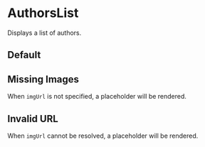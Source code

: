 
<Meta title="Common/Authors/AuthorsList" component={AuthorChip} />

# AuthorsList

Displays a list of authors.

## Default

<Canvas>
	<Story name="Default">
		<div className="multi-gradient card p-8">
			<AuthorsList
				authors={[
					{
						name: "Max Mustermann",
						slug: "max-mustermann1",
						imgUrl: "/uploads/patrick_bateman_ba863d3f83.jpg"
					},
					{
						name: "Max Mustermann",
						slug: "max-mustermann2",
						imgUrl: "/uploads/patrick_bateman_ba863d3f83.jpg"
					},
					{
						name: "Max Mustermann",
						slug: "max-mustermann3",
						imgUrl: "/uploads/patrick_bateman_ba863d3f83.jpg"
					}
				]}
			/>
		</div>
	</Story>
</Canvas>

## Missing Images

When `imgUrl` is not specified, a placeholder will be rendered.

<Canvas>
	<Story name="Missing Image">
		<div className="multi-gradient card p-8">
			<AuthorChip name="Max Mustermann" slug="max-mustermann" />
		</div>
	</Story>
</Canvas>

## Invalid URL

When `imgUrl` cannot be resolved, a placeholder will be rendered.

<Canvas>
	<Story name="Invalid URL">
		<div className="multi-gradient card p-8">
			<AuthorChip name="Max Mustermann" slug="max-mustermann" imgUrl="/invalid-url" />
		</div>
	</Story>
</Canvas>
